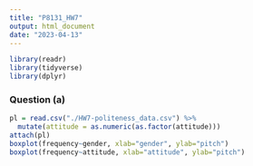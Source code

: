 ```yaml
---
title: "P8131_HW7"
output: html_document
date: "2023-04-13"
---
```


```r
library(readr)
library(tidyverse)
library(dplyr)
```

### Question (a)
```r
pl = read.csv("./HW7-politeness_data.csv") %>% 
  mutate(attitude = as.numeric(as.factor(attitude)))
attach(pl)
boxplot(frequency~gender, xlab="gender", ylab="pitch")
boxplot(frequency~attitude, xlab="attitude", ylab="pitch")
```


